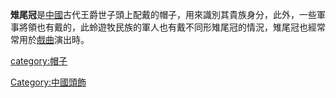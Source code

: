 '''雉尾冠'''是[[中國|中國]]古代王爵世子頭上配戴的帽子，用來識別其貴族身分，此外，一些軍事將領也有戴的，此蛉遊牧民族的軍人也有戴不同形雉尾冠的情況，雉尾冠也經常常用於[[戲曲|戲曲]]演出時。

{{Clothes-stub}}
[[Category:中國頭飾|Category:中國頭飾]]
[[category:帽子|category:帽子]]